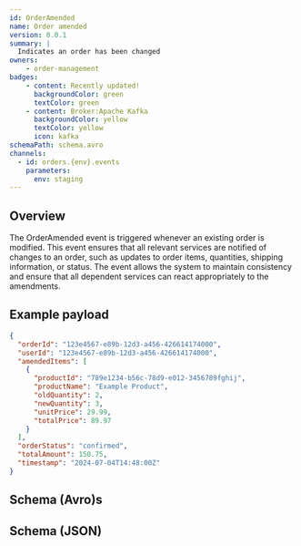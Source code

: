 ```yaml
---
id: OrderAmended
name: Order amended
version: 0.0.1
summary: |
  Indicates an order has been changed
owners:
    - order-management
badges:
    - content: Recently updated!
      backgroundColor: green
      textColor: green
    - content: Broker:Apache Kafka
      backgroundColor: yellow
      textColor: yellow
      icon: kafka
schemaPath: schema.avro
channels:
  - id: orders.{env}.events
    parameters:
      env: staging
---
```



## Overview

The OrderAmended event is triggered whenever an existing order is modified. This event ensures that all relevant services are notified of changes to an order, such as updates to order items, quantities, shipping information, or status. The event allows the system to maintain consistency and ensure that all dependent services can react appropriately to the amendments.

<NodeGraph />

## Example payload

```json title="Example Payload"
{
  "orderId": "123e4567-e89b-12d3-a456-426614174000",
  "userId": "123e4567-e89b-12d3-a456-426614174000",
  "amendedItems": [
    {
      "productId": "789e1234-b56c-78d9-e012-3456789fghij",
      "productName": "Example Product",
      "oldQuantity": 2,
      "newQuantity": 3,
      "unitPrice": 29.99,
      "totalPrice": 89.97
    }
  ],
  "orderStatus": "confirmed",
  "totalAmount": 150.75,
  "timestamp": "2024-07-04T14:48:00Z"
}
```

## Schema (Avro)s

<Schema file="schema.avro" />

## Schema (JSON)

<Schema file="schema.json" />

<Footer />